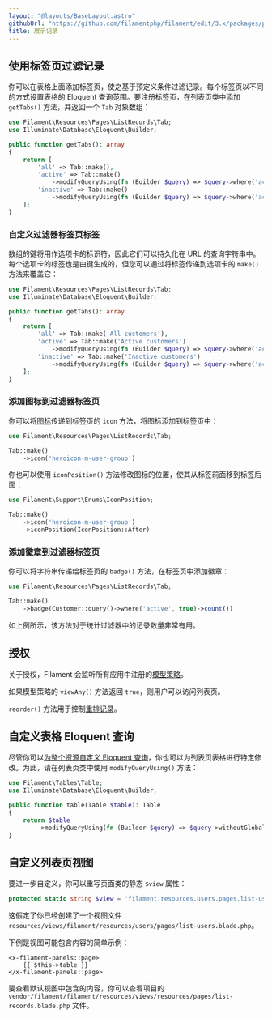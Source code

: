 ```yaml
---
layout: "@layouts/BaseLayout.astro"
githubUrl: "https://github.com/filamentphp/filament/edit/3.x/packages/panels/docs/03-resources/02-listing-records.md"
title: 展示记录
---
```


## 使用标签页过滤记录

你可以在表格上面添加标签页，使之基于预定义条件过滤记录。每个标签页以不同的方式设置表格的 Eloquent 查询范围。要注册标签页，在列表页类中添加 `getTabs()` 方法，并返回一个 `Tab` 对象数组：

```php
use Filament\Resources\Pages\ListRecords\Tab;
use Illuminate\Database\Eloquent\Builder;

public function getTabs(): array
{
    return [
        'all' => Tab::make(),
        'active' => Tab::make()
            ->modifyQueryUsing(fn (Builder $query) => $query->where('active', true)),
        'inactive' => Tab::make()
            ->modifyQueryUsing(fn (Builder $query) => $query->where('active', false)),
    ];
}
```

### 自定义过滤器标签页标签

数组的键将用作选项卡的标识符，因此它们可以持久化在 URL 的查询字符串中。每个选项卡的标签也是由键生成的，但您可以通过将标签传递到选项卡的 `make()` 方法来覆盖它：

```php
use Filament\Resources\Pages\ListRecords\Tab;
use Illuminate\Database\Eloquent\Builder;

public function getTabs(): array
{
    return [
        'all' => Tab::make('All customers'),
        'active' => Tab::make('Active customers')
            ->modifyQueryUsing(fn (Builder $query) => $query->where('active', true)),
        'inactive' => Tab::make('Inactive customers')
            ->modifyQueryUsing(fn (Builder $query) => $query->where('active', false)),
    ];
}
```

### 添加图标到过滤器标签页

你可以将[图标](https://blade-ui-kit.com/blade-icons?set=1#search)传递到标签页的 `icon` 方法，将图标添加到标签页中：

```php
use Filament\Resources\Pages\ListRecords\Tab;

Tab::make()
    ->icon('heroicon-m-user-group')
```

你也可以使用 `iconPosition()` 方法修改图标的位置，使其从标签前面移到标签后面：

```php
use Filament\Support\Enums\IconPosition;

Tab::make()
    ->icon('heroicon-m-user-group')
    ->iconPosition(IconPosition::After)
```

### 添加徽章到过滤器标签页

你可以将字符串传递给标签页的 `badge()` 方法，在标签页中添加徽章：

```php
use Filament\Resources\Pages\ListRecords\Tab;

Tab::make()
    ->badge(Customer::query()->where('active', true)->count())
```

如上例所示，该方法对于统计过滤器中的记录数量非常有用。

## 授权

关于授权，Filament 会监听所有应用中注册的[模型策略](https://laravel.com/docs/authorization#creating-policies)。

如果模型策略的 `viewAny()` 方法返回 `true`，则用户可以访问列表页。

`reorder()` 方法用于控制[重排记录](#重排记录)。

## 自定义表格 Eloquent 查询

尽管你可以[为整个资源自定义 Eloquent 查询](getting-started#自定义资源-eloquent-查询)，你也可以为列表页表格进行特定修改。为此，请在列表页类中使用 `modifyQueryUsing()` 方法：

```php
use Filament\Tables\Table;
use Illuminate\Database\Eloquent\Builder;

public function table(Table $table): Table
{
    return $table
        ->modifyQueryUsing(fn (Builder $query) => $query->withoutGlobalScopes());
}
```

## 自定义列表页视图

要进一步自定义，你可以重写页面类的静态 `$view` 属性：

```php
protected static string $view = 'filament.resources.users.pages.list-users';
```

这假定了你已经创建了一个视图文件 `resources/views/filament/resources/users/pages/list-users.blade.php`。

下例是视图可能包含内容的简单示例：

```blade
<x-filament-panels::page>
    {{ $this->table }}
</x-filament-panels::page>
```

要查看默认视图中包含的内容，你可以查看项目的 `vendor/filament/filament/resources/views/resources/pages/list-records.blade.php` 文件。
